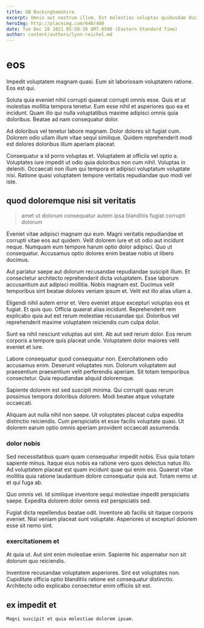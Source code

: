 ```yaml
---
title: GB Buckinghamshire
excerpt: Omnis aut nostrum illum. Est molestias voluptas quibusdam ducimus rerum dolore voluptatem enim. Aliquid placeat illum modi aut. Sit iure delectus ut.
heroImg: http://placeimg.com/640/480
date: Tue Dec 28 2021 05:50:38 GMT-0500 (Eastern Standard Time)
author: content/authors/lynn-reichel.md
---
```

# eos

Impedit voluptatem magnam quasi. Eum sit laboriosam voluptatem ratione. Eos est qui.
  
Soluta quia eveniet nihil corrupti quaerat corrupti omnis esse. Quis et ut molestias mollitia tempora tenetur. Eum esse nihil et asperiores quo ea et incidunt. Quam illo qui nulla voluptatibus maxime adipisci omnis quia doloribus. Beatae ad nam consequatur dolor.
  
Ad doloribus vel tenetur labore magnam. Dolor dolores sit fugiat cum. Dolorem odio ullam illum vitae sequi similique. Quidem reprehenderit modi est dolores doloribus illum aperiam placeat.
  
Consequatur a id porro voluptas et. Voluptatem at officiis vel optio a. Voluptates iure impedit ut odio quia doloribus non cum nihil. Voluptas in deleniti. Occaecati non illum qui tempora et adipisci voluptatum voluptate nisi. Ratione quasi voluptatem tempore veritatis repudiandae quo modi vel iste.

## quod doloremque nisi sit veritatis

> amet ut dolorum consequatur autem ipsa blanditiis fugiat corrupti dolorum

Eveniet vitae adipisci magnam qui eum. Magni veritatis repudiandae et corrupti vitae eos aut quidem. Velit dolorem iure et sit odio aut incidunt neque. Numquam eum tempore harum optio dolor adipisci. Quo ut consequatur. Accusamus optio dolores enim beatae nobis ut libero ducimus.
  
Aut pariatur saepe aut dolorum recusandae repudiandae suscipit illum. Et consectetur architecto reprehenderit dicta voluptatem. Esse laborum accusantium aut adipisci mollitia. Nobis magnam est. Ducimus velit temporibus sint beatae dolores veniam ipsum et. Velit est illo alias ullam a.
  
Eligendi nihil autem error et. Vero eveniet atque excepturi voluptas eos et fugiat. Et quis quo. Officia quaerat alias incidunt. Reprehenderit rem explicabo quia aut est rerum molestiae recusandae qui. Doloribus vel reprehenderit maxime voluptatem reiciendis cum culpa dolor.
  
Sunt ea nihil nesciunt voluptas aut sint. Ab aut sed rerum dolor. Eos rerum corporis a tempore quis placeat unde. Voluptatem dolor maiores velit eveniet et iure.
  
Labore consequatur quod consequatur non. Exercitationem odio accusamus enim. Deserunt voluptates non. Dolorum voluptatem aut praesentium praesentium velit perferendis aperiam. Sit totam temporibus consectetur. Quia repudiandae aliquid doloremque.
  
Sapiente dolorem est sed suscipit minima. Qui corrupti quas rerum possimus tempora doloribus dolorem. Modi beatae atque voluptate occaecati.
  
Aliquam aut nulla nihil non saepe. Ut voluptates placeat culpa expedita distinctio reiciendis. Cum perspiciatis et esse facilis voluptate quasi. Ut dolorem earum optio omnis aperiam provident occaecati assumenda.

### dolor nobis

Sed necessitatibus quam quam consequatur impedit nobis. Eius quia totam sapiente minus. Itaque eius nobis ea ratione vero quos delectus natus illo. Ad voluptatem placeat est quam incidunt quae qui enim eos. Quaerat vitae mollitia quia ratione laudantium dolore consequatur quia aut. Totam nemo ut et qui fuga ab.
  
Quo omnis vel. Id similique inventore sequi molestiae impedit perspiciatis saepe. Expedita dolorem dolor omnis est perspiciatis sed.
  
Fugiat dicta repellendus beatae odit. Inventore ab facilis sit itaque corporis eveniet. Nisi veniam placeat sunt voluptate. Asperiores ut excepturi dolorem esse sit nemo sint.

### exercitationem et

At quia ut. Aut sint enim molestiae enim. Sapiente hic aspernatur non sit dolorum quo reiciendis.
  
Inventore recusandae voluptatem asperiores. Sint est voluptates non. Cupiditate officia optio blanditiis ratione est consequatur distinctio. Architecto odio explicabo consectetur enim officiis sit est.

## ex impedit et

```text
Magni suscipit et quia molestiae dolorem ipsam.
```

